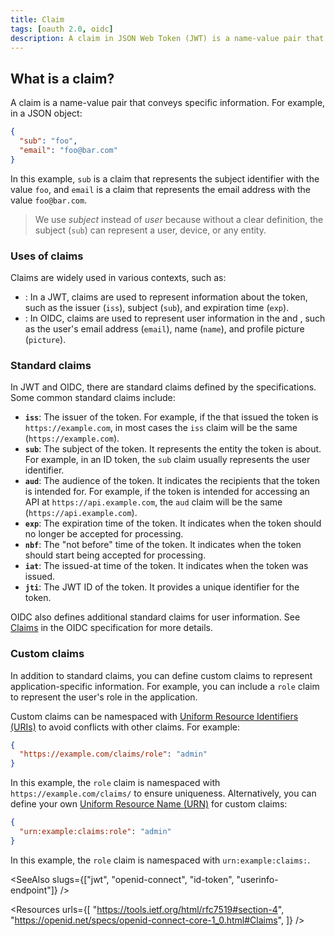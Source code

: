 ```yaml
---
title: Claim
tags: [oauth 2.0, oidc]
description: A claim in JSON Web Token (JWT) is a name-value pair that conveys specific information. In a wider context, a claim can be any name-value pair that represents information.
---
```


## What is a claim?

A claim is a name-value pair that conveys specific information. For example, in a JSON object:

```json
{
  "sub": "foo",
  "email": "foo@bar.com"
}
```

In this example, `sub` is a claim that represents the subject identifier with the value `foo`, and `email` is a claim that represents the email address with the value `foo@bar.com`.

> We use *subject* instead of *user* because without a clear definition, the subject (`sub`) can represent a user, device, or any entity.

### Uses of claims

Claims are widely used in various contexts, such as:

- <Ref slug="jwt" />: In a JWT, claims are used to represent information about the token, such as the issuer (`iss`), subject (`sub`), and expiration time (`exp`).
- <Ref slug="openid-connect" />: In OIDC, claims are used to represent user information in the <Ref slug="id-token" /> and <Ref slug="userinfo-endpoint" />, such as the user's email address (`email`), name (`name`), and profile picture (`picture`).

### Standard claims

In JWT and OIDC, there are standard claims defined by the specifications. Some common standard claims include:

- **`iss`**: The issuer of the token. For example, if the <Ref slug="authorization-server" /> that issued the token is `https://example.com`, in most cases the `iss` claim will be the same (`https://example.com`).
- **`sub`**: The subject of the token. It represents the entity the token is about. For example, in an ID token, the `sub` claim usually represents the user identifier.
- **`aud`**: The audience of the token. It indicates the recipients that the token is intended for. For example, if the token is intended for accessing an API at `https://api.example.com`, the `aud` claim will be the same (`https://api.example.com`).
- **`exp`**: The expiration time of the token. It indicates when the token should no longer be accepted for processing.
- **`nbf`**: The "not before" time of the token. It indicates when the token should start being accepted for processing.
- **`iat`**: The issued-at time of the token. It indicates when the token was issued.
- **`jti`**: The JWT ID of the token. It provides a unique identifier for the token.

OIDC also defines additional standard claims for user information. See [Claims](https://openid.net/specs/openid-connect-core-1_0.html#Claims) in the OIDC specification for more details.

### Custom claims

In addition to standard claims, you can define custom claims to represent application-specific information. For example, you can include a `role` claim to represent the user's role in the application.

Custom claims can be namespaced with [Uniform Resource Identifiers (URIs)](https://blog.logto.io/unveiling-uri-url-and-urn) to avoid conflicts with other claims. For example:

```json
{
  "https://example.com/claims/role": "admin"
}
```

In this example, the `role` claim is namespaced with `https://example.com/claims/` to ensure uniqueness. Alternatively, you can define your own [Uniform Resource Name (URN)](https://blog.logto.io/unveiling-uri-url-and-urn) for custom claims:

```json
{
  "urn:example:claims:role": "admin"
}
```

In this example, the `role` claim is namespaced with `urn:example:claims:`.

<SeeAlso slugs={["jwt", "openid-connect", "id-token", "userinfo-endpoint"]} />

<Resources
  urls={[
    "https://tools.ietf.org/html/rfc7519#section-4",
    "https://openid.net/specs/openid-connect-core-1_0.html#Claims",
  ]}
/>
